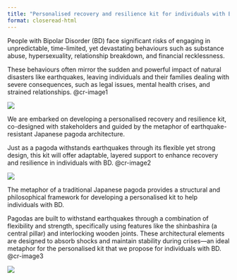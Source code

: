 ```yaml
---
title: "Personalised recovery and resilience kit for individuals with Bipolar Disorder: A metaphorical approach"
format: closeread-html
---
```


:::: cr-section
People with Bipolar Disorder (BD) face significant risks of engaging in unpredictable, time-limited, yet devastating behaviours such as substance abuse, hypersexuality, relationship breakdown, and financial recklessness.

These behaviours often mirror the sudden and powerful impact of natural disasters like earthquakes, leaving individuals and their families dealing with severe consequences, such as legal issues, mental health crises, and strained relationships. @cr-image1

::: {#cr-image1}
![](Japanese-style_painting.png)
:::
::::

:::: cr-section
We are embarked on developing a personalised recovery and resilience kit, co-designed with stakeholders and guided by the metaphor of earthquake-resistant Japanese pagoda architecture.

Just as a pagoda withstands earthquakes through its flexible yet strong design, this kit will offer adaptable, layered support to enhance recovery and resilience in individuals with BD. @cr-image2

::: {#cr-image2}
![](x-ray_pagoda.png)
:::
::::

:::: cr-section
The metaphor of a traditional Japanese pagoda provides a structural and philosophical framework for developing a personalised kit to help individuals with BD.

Pagodas are built to withstand earthquakes through a combination of flexibility and strength, specifically using features like the shinbashira (a central pillar) and interlocking wooden joints. These architectural elements are designed to absorb shocks and maintain stability during crises—an ideal metaphor for the personalised kit that we propose for individuals with BD. @cr-image3

::: {#cr-image3}
![](x-ray_joints.png)
:::
::::
